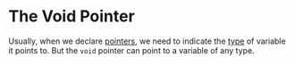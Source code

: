 # The Void Pointer

Usually, when we declare [pointers](/what-is-a-pointer),
we need to indicate the [type](/what-is-a-data-type) of 
variable it points to. But the `void` pointer can point to
a variable of any type.